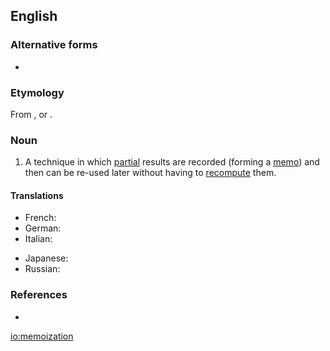 ==English==

===Alternative forms===
* {{l|en|memoisation}}

===Etymology===
From {{suffix|memoize|ation|lang=en}}, or {{suffix|memo|ization|lang=en}}.

===Noun===
{{en-noun|-}}

# {{label|en|computer science}} A technique in which [[partial]] results are recorded (forming a [[memo]]) and then can be re-used later without having to [[recompute]] them.

====Translations====
{{trans-top}}
* French: {{t+|fr|mémoization|f}}
* German: {{t|de|Memoisation|f}}
* Italian: {{t|it|memoizzazione|f}}
{{trans-mid}}
* Japanese: {{t|ja|メモ化|tr=memoka|sc=Jpan}}
* Russian: {{t|ru|мемоизация|f}}
{{trans-bottom}}

===References===
* {{pedia}}

[[io:memoization]]